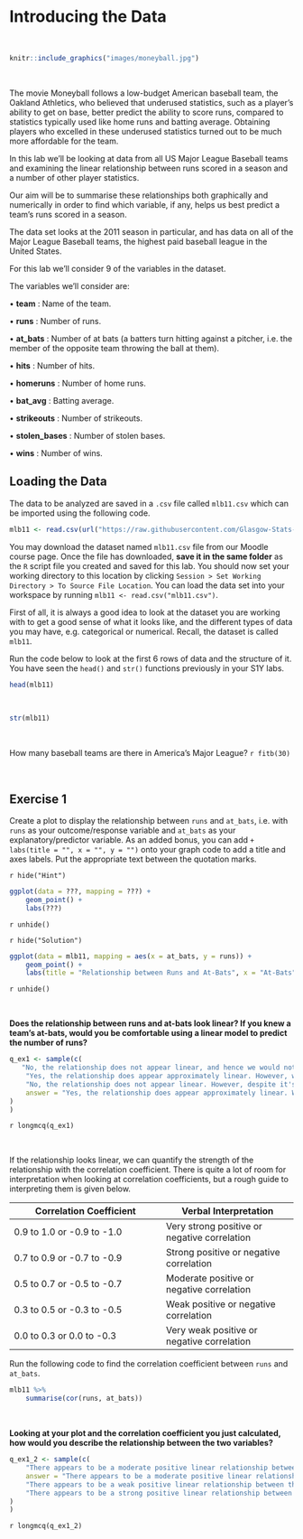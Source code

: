 # Introducing the Data 

<br>

```r
knitr::include_graphics("images/moneyball.jpg")
```

<br>

The movie Moneyball follows a low-budget American baseball team, the Oakland Athletics, who believed that underused statistics, such as a player’s ability to get on base, better predict the ability to score runs, compared to statistics typically used like home runs and batting average. Obtaining players who excelled in these underused statistics turned out to be much more affordable for the team.

In this lab we’ll be looking at data from all US Major League Baseball teams and examining the linear relationship between runs scored in a season and a number of other player statistics.

Our aim will be to summarise these relationships both graphically and numerically in order to find which variable, if any, helps us best predict a team’s runs scored in a season.

The data set looks at the 2011 season in particular, and has data on all of the Major League Baseball teams, the highest paid baseball league in the United States. 

For this lab we’ll consider 9 of the variables in the dataset.

The variables we'll consider are:

• **team** : Name of the team. 	

• **runs** : Number of runs. 	

• **at_bats** : Number of at bats (a batters turn hitting against a pitcher, i.e. the member of the opposite team throwing the ball at them). 	 

• **hits** : Number of hits. 

• **homeruns** : Number of home runs. 	

• **bat_avg** : Batting average.  

• **strikeouts** : Number of strikeouts. 	 

• **stolen_bases** : Number of stolen bases. 	

• **wins** : Number of wins. 	


## Loading the Data {-}
The data to be analyzed are saved in a `.csv` file called `mlb11.csv` which can be imported using the following code.

```r
mlb11 <- read.csv(url("https://raw.githubusercontent.com/Glasgow-Stats-L1-L2/S1Z_Lab3/main/mlb11.csv"))
```

You may download the dataset named `mlb11.csv` file from our Moodle course page. Once the file has downloaded, **save it in the same folder** as the `R` script file you created and saved for this lab. You should now set your working directory to this location by clicking `Session > Set Working Directory > To Source File Location`. You can load the data set into your workspace by running `mlb11 <- read.csv("mlb11.csv")`. 

First of all, it is always a good idea to look at the dataset you are working with to get a good sense of what it looks like, and the different types of data you may have, e.g. categorical or numerical. Recall, the dataset is called `mlb11`.

Run the code below to look at the first 6 rows of data and the structure of it. You have seen the `head()` and `str()` functions previously in your S1Y labs. 

```r
head(mlb11)
```

<br>

```r
str(mlb11)
```

<br>

How many baseball teams are there in America's Major League? `r fitb(30)`

<br>

## **Exercise 1** 


Create a plot to display the relationship between `runs` and `at_bats`, i.e. with `runs` as your outcome/response variable and `at_bats` as your explanatory/predictor variable. As an added bonus, you can add `+ labs(title = "", x = "", y = "")` onto your graph code to add a title and axes labels. Put the appropriate text between the quotation marks. 

`r hide("Hint")`

```r
ggplot(data = ???, mapping = ???) +
    geom_point() +
    labs(???)
```

`r unhide()`


`r hide("Solution")`

```r
ggplot(data = mlb11, mapping = aes(x = at_bats, y = runs)) +
    geom_point() +
    labs(title = "Relationship between Runs and At-Bats", x = "At-Bats", y = "Runs")
```

`r unhide()`

<br>

**Does the relationship between runs and at-bats look linear? If you knew a team’s at-bats, would you be comfortable using a linear model to predict the number of runs?**

```r
q_ex1 <- sample(c(
   "No, the relationship does not appear linear, and hence we would not be comfortable using a linear model to predict the number of runs from the at-bats. We would have to consider a different varaible to choose.",
    "Yes, the relationship does appear approximately linear. However, we would not be comfortable using a linear model to predict the number of runs from the at-bats. We would have to consider a different varaible to choose.",
    "No, the relationship does not appear linear. However, despite it's non-linearity we could still use a regression model to predict the number of runs from the at-bats.",
    answer = "Yes, the relationship does appear approximately linear. We would therefore be comfortable using a linear model to predict the number of runs from the at-bats."
)
)
```

`r longmcq(q_ex1)`

<br>

If the relationship looks linear, we can quantify the strength of the relationship with the correlation coefficient. There is quite a lot of room for interpretation when looking at correlation coefficients, but a rough guide to interpreting them is given below. 

| Correlation Coefficient  | Verbal Interpretation |
|--------------------------|-----------------------|
|0.9 to 1.0 or -0.9 to -1.0|Very strong positive or negative correlation|
|0.7 to 0.9 or -0.7 to -0.9|Strong positive or negative correlation|
|0.5 to 0.7 or -0.5 to -0.7|Moderate positive or negative correlation|
|0.3 to 0.5 or -0.3 to -0.5|Weak positive or negative correlation|
|0.0 to 0.3 or 0.0 to -0.3|Very weak positive or negative correlation|

Run the following code to find the correlation coefficient between `runs` and `at_bats`. 

```r
mlb11 %>%
    summarise(cor(runs, at_bats))
```

<br>

**Looking at your plot and the correlation coefficient you just calculated, how would you describe the relationship between the two variables?**

```r
q_ex1_2 <- sample(c(
    "There appears to be a moderate positive linear relationship between the runs  of a Major League baseball team and their at-bats. There aren't  any unusual observations",
    answer = "There appears to be a moderate positive linear relationship between the runs  of a Major League baseball team and their at-bats. There aren't  any particularly unusual observations, but the point at roughly (5525, 870) could be considered slightly unusual.",
    "There appears to be a weak positive linear relationship between the runs  of a Major League baseball team and their at-bats. There aren't any unusual observations.",
    "There appears to be a strong positive linear relationship between the runs  of a Major League baseball team and their at-bats. There aren't  any particularly unusual observations, but the point at roughly (5525, 870) could be considered slightly unusual."
)
)
```

`r longmcq(q_ex1_2)`

<br>

